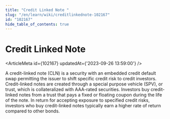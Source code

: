 ```yaml
---
title: "Credit Linked Note "
slug: "/en/learn/wiki/creditlinkednote-102167"
id: "102167"
hide_table_of_contents: true
---
```



# Credit Linked Note 

<ArticleMeta id={102167} updatedAt={'2023-09-26 13:59:00'} />
<div className='border-solid border-b border-t-0 my-4 border-[var(--ifm-color-gray-300)]' />

A credit-linked note (CLN) is a security with an embedded credit default swap permitting the issuer to shift specific credit risk to credit investors. Credit-linked notes are created through a special purpose vehicle (SPV), or trust, which is collateralized with AAA-rated securities. Investors buy credit-linked notes from a trust that pays a fixed or floating coupon during the life of the note. In return for accepting exposure to specified credit risks, investors who buy credit-linked notes typically earn a higher rate of return compared to other bonds.

